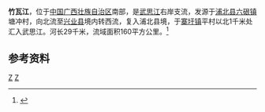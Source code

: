 {{Infobox River
  | river_name      = 竹瓦江
  | image_name      =
  | image_size      = 
  | caption         = 
  | origin          = [[广西壮族自治区|广西壮族自治区]][[浦北县|浦北县]][[六硍镇|六硍镇]]塘冲村
  | mouth           = 广西壮族自治区浦北县[[寨圩镇|寨圩镇]]平村北[[武思江|武思江]]
  | basin_countries = 广西浦北县、兴业县
  | length          = 29 km
  | elevation       = 
  | mouth_elevation = 
  | discharge       = 
  | watershed       = 160 km<sup>2</sup>
}}
'''竹瓦江'''，位于[[中国|中国]][[广西壮族自治区|广西壮族自治区]]南部，是[[武思江|武思江]]右岸支流，发源于[[浦北县|浦北县]][[六硍镇|六硍镇]]塘冲村，向北流至[[兴业县|兴业县]]境内转西流，复入浦北县境，于[[寨圩镇|寨圩镇]]平村以北1千米处汇入武思江。河长29千米，流域面积160平方公里。<ref name="中国河湖大典">{{cite book zh |author=《[[中国河湖大典|中国河湖大典]]》编纂委员会 |title=《中国河湖大典·珠江卷》 |format=M |edition=1 |location=北京 |publisher=中国水利水电出版社 |date=2013年1月 |pages=167页 |id= ISBN 978-7-5170-0561-2}}</ref>
==参考资料==
{{reflist}}
[[Category:鬱江水系|Z]]
[[Category:广西河流|Z]]